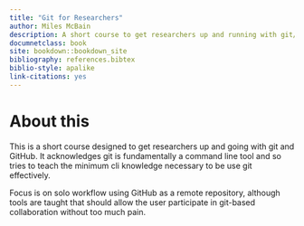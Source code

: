 ```yaml
---
title: "Git for Researchers"
author: Miles McBain
description: A short course to get researchers up and running with git/GitHub
documnetclass: book
site: bookdown::bookdown_site
bibliography: references.bibtex
biblio-style: apalike
link-citations: yes
---
```


# About this

This is a short course designed to get researchers up and going with git and
GitHub. It acknowledges git is fundamentally a command line tool and so tries to
teach the minimum cli knowledge necessary to be use git effectively.

Focus is on solo workflow using GitHub as a remote repository, although tools
are taught that should allow the user participate in git-based collaboration
without too much pain.
